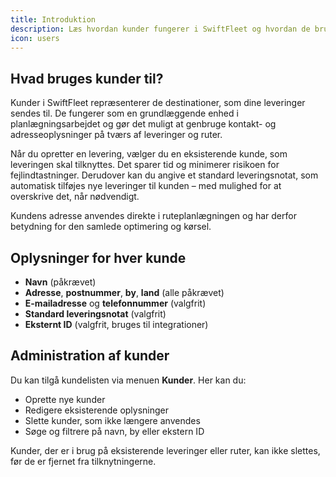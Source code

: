 ```yaml
---
title: Introduktion
description: Læs hvordan kunder fungerer i SwiftFleet og hvordan de bruges i planlægningen.
icon: users
---
```


## Hvad bruges kunder til?
Kunder i SwiftFleet repræsenterer de destinationer, som dine leveringer sendes til. De fungerer som en grundlæggende enhed i planlægningsarbejdet og gør det muligt at genbruge kontakt- og adresseoplysninger på tværs af leveringer og ruter.

Når du opretter en levering, vælger du en eksisterende kunde, som leveringen skal tilknyttes. Det sparer tid og minimerer risikoen for fejlindtastninger. Derudover kan du angive et standard leveringsnotat, som automatisk tilføjes nye leveringer til kunden – med mulighed for at overskrive det, når nødvendigt.

Kundens adresse anvendes direkte i ruteplanlægningen og har derfor betydning for den samlede optimering og kørsel.

## Oplysninger for hver kunde
- **Navn** (påkrævet)
- **Adresse**, **postnummer**, **by**, **land** (alle påkrævet)
- **E-mailadresse** og **telefonnummer** (valgfrit)
- **Standard leveringsnotat** (valgfrit)
- **Eksternt ID** (valgfrit, bruges til integrationer)

## Administration af kunder

Du kan tilgå kundelisten via menuen **Kunder**. Her kan du:

- Oprette nye kunder
- Redigere eksisterende oplysninger
- Slette kunder, som ikke længere anvendes
- Søge og filtrere på navn, by eller ekstern ID

<Info>
Kunder, der er i brug på eksisterende leveringer eller ruter, kan ikke slettes, før de er fjernet fra tilknytningerne.
</Info>